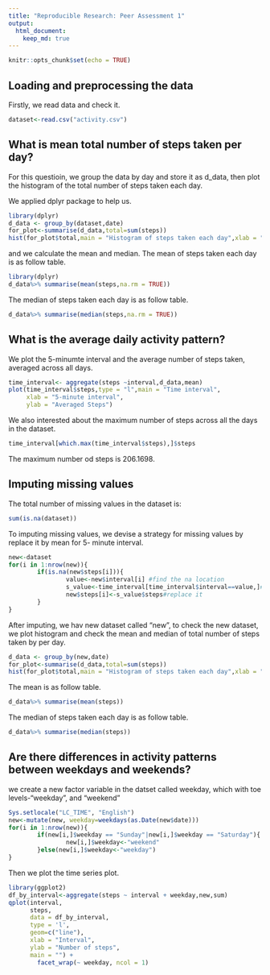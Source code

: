 ```yaml
---
title: "Reproducible Research: Peer Assessment 1"
output:
  html_document:
    keep_md: true
---
```

```r
knitr::opts_chunk$set(echo = TRUE)
```

## Loading and preprocessing the data

 Firstly, we read data and check it.
```r
dataset<-read.csv("activity.csv")
```

## What is mean total number of steps taken per day?

For this questioin, we group the data by day and store it as d_data, then plot the histogram of the total number of steps taken each day.  

We applied dplyr package to help us.

```r
library(dplyr)
d_data <- group_by(dataset,date)
for_plot<-summarise(d_data,total=sum(steps))
hist(for_plot$total,main = "Histogram of steps taken each day",xlab = "sum of steps")
```
and we calculate the mean and median. 
The mean of steps taken each day is as follow table. 
```r
library(dplyr)
d_data%>% summarise(mean(steps,na.rm = TRUE))
```
The median of steps taken each day is as follow table. 
```r
d_data%>% summarise(median(steps,na.rm = TRUE))
```

## What is the average daily activity pattern?

We plot the 5-minumte interval and the average number of steps taken, averaged across all days.
```r
time_interval<- aggregate(steps ~interval,d_data,mean)
plot(time_interval$steps,type = "l",main = "Time interval",
     xlab = "5-minute interval",
     ylab = "Averaged Steps")
```
We also interested about the maximum number of steps across all the days in the dataset. 
```r
time_interval[which.max(time_interval$steps),]$steps

```
The maximum number od steps is 206.1698.


## Imputing missing values

The total number of missing values in the dataset is:
```r
sum(is.na(dataset))
```
To imputing missing values, we devise a strategy for missing values by replace it by mean for 5- minute interval.

```r
new<-dataset
for(i in 1:nrow(new)){
        if(is.na(new$steps[i])){
                value<-new$interval[i] #find the na location
                s_value<-time_interval[time_interval$interval==value,]#find the interval value
                new$steps[i]<-s_value$steps#replace it
        }
}

```

After imputing, we hav new dataset called "new", to check the new dataset, we plot histogram and check the mean and median of total number of steps taken by per day.
```r
d_data <- group_by(new,date)
for_plot<-summarise(d_data,total=sum(steps))
hist(for_plot$total,main = "Histogram of steps taken each day",xlab = "sum of steps")
```
The mean is as follow table.
```r
d_data%>% summarise(mean(steps))
```
The median of steps taken each day is as follow table. 
```r
d_data%>% summarise(median(steps))
```

## Are there differences in activity patterns between weekdays and weekends?

we create a new factor variable in the datset called weekday, which with toe levels-"weekday", and "weekend"
```r
Sys.setlocale("LC_TIME", "English")
new<-mutate(new, weekday=weekdays(as.Date(new$date)))
for(i in 1:nrow(new)){
        if(new[i,]$weekday == "Sunday"|new[i,]$weekday == "Saturday"){
                new[i,]$weekday<-"weekend"
        }else(new[i,]$weekday<-"weekday")
}  
```
Then we plot the time series plot.
```r
library(ggplot2)
df_by_interval<-aggregate(steps ~ interval + weekday,new,sum)
qplot(interval, 
      steps, 
      data = df_by_interval, 
      type = 'l', 
      geom=c("line"),
      xlab = "Interval", 
      ylab = "Number of steps", 
      main = "") +
        facet_wrap(~ weekday, ncol = 1)
```
